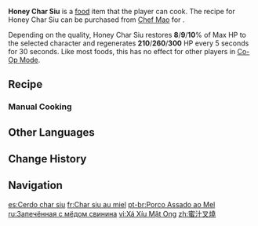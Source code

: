 {{Food Infobox
|id              = 108646
|name            = Honey Char Siu
|description     = A type of roasted meat from Liyue.
|desc_suspicious = Overly sweet seasoning makes for cloying torment of the tongue. As the local saying goes, a minute error can make a huge difference, and it seems that this holds true with cooking.
|desc_basic      = As the name implies, the marinated meat skewered with a special metal fork is hung above the stove and roasted. The taste of freshly roasted Char Siu is a favorite of many gourmand.
|desc_delicious  = Richly red in color, aromatic, and intensely flavorful. Why, one might even faint from gluttony if one stares at it for too long. Between mouthfuls of delicious meat and rich sauce, one bowl of rice might seem too measly a match for this taste experience!
|type            = Recovery Dishes
|effectType      = Regeneration
|effect          = Restores (var1)% of Max HP to the selected character and regenerates (var2) HP every 5s for 30s.
|eff_suspicious1 = 8
|eff_suspicious2 = 210
|eff_basic1      = 9
|eff_basic2      = 260
|eff_delicious1  = 10
|eff_delicious2  = 300
|quality         = 1
|region          = Liyue
|variant         = Yummy Yum Cha
|recipe          = Sold by [[Chef Mao]]
|recipe_event    = 
}}

'''Honey Char Siu''' is a [[food]] item that the player can cook. The recipe for Honey Char Siu can be purchased from [[Chef Mao]] for {{Item|Mora|x=1,125}}.

Depending on the quality, Honey Char Siu restores '''8'''/'''9'''/'''10'''% of Max HP to the selected character and regenerates '''210'''/'''260'''/'''300''' HP every 5 seconds for 30 seconds. Like most foods, this has no effect for other players in [[Co-Op Mode]].

{{Special Dish|Gaming|Yummy Yum Cha}}

==Recipe==
{{Recipe
|type = Cooking
|Raw Meat = 1
|Sugar = 1
|sort = Raw Meat;Sugar
}}

===Manual Cooking===
{{Manual Cooking}}

==Other Languages==
{{Other Languages
|en       = Honey Char Siu
|zhs      = 蜜汁叉烧
|zhs_rm   = Mìzhī Chāshāo
|zht      = 蜜汁叉燒
|zht_rm   = Mìzhī Chāshāo
|zh_tl    = Honey Char Siu
|ja       = 蜜汁チャーシュー
|ja_rm    = Mitsujuu Chaa Shuu
|ja_tl    = Honey-Based Char Siu
|ko       = 꿀 차사오
|ko_rm    = Kkul Chasao
|ko_tl    = Honey Char Siu
|es       = Cerdo char siu
|es_tl    = Char Siu Pork
|fr       = Char siu au miel
|fr_tl    = Honey Char Siu
|ru       = Запечённая с мёдом свинина
|ru_tl    = Honey-Baked Pork
|th       = Honey Char Siu
|vi       = Xá Xíu Mật Ong
|vi_tl    = 
|de       = Gegrilltes Schwein mit Honig
|de_tl    = Grilled Pork With Honey
|id       = Honey Char Siu
|pt       = Porco Assado ao Mel
|pt_tl    = 
|tr       = Ballı Char Siu
|tr_tl    = 
|it       = Char siu al miele
|it_tl    = 
}}

==Change History==
{{Change History|4.4}}

==Navigation==
{{Food Navbox}}

[[es:Cerdo char siu]]
[[fr:Char siu au miel]]
[[pt-br:Porco Assado ao Mel]]
[[ru:Запечённая с мёдом свинина]]
[[vi:Xá Xíu Mật Ong]]
[[zh:蜜汁叉燒]]